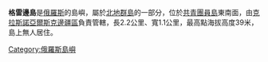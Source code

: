 '''格雷邊島'''是[[俄羅斯|俄羅斯]]的島嶼，屬於[[北地群島|北地群島]]的一部分，位於[[共青團員島|共青團員島]]東南面，由[[克拉斯諾亞爾斯克邊疆區|克拉斯諾亞爾斯克邊疆區]]負責管轄，長2.2公里、寬1.1公里，最高點海拔高度39米，島上無人居住。

{{Russia-geo-stub}}
[[Category:俄羅斯島嶼|Category:俄羅斯島嶼]]